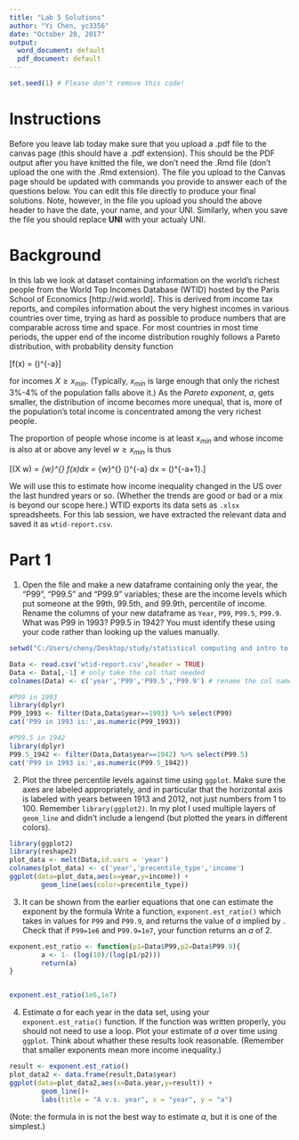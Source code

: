 ```yaml
---
title: "Lab 5 Solutions"
author: "Yi Chen, yc3356"
date: "October 20, 2017"
output:
  word_document: default
  pdf_document: default
---
```



```r
set.seed(1) # Please don't remove this code!
```

# Instructions 
Before you leave lab today make sure that you upload a .pdf file to the canvas page (this should have a .pdf extension). This should be the PDF output after you have knitted the file, we don't need the .Rmd file (don't upload the one with the .Rmd extension).  The file you upload to the Canvas page should be updated with commands you provide to answer each of the questions below.  You can edit this file directly to produce your final solutions.  Note, however, in the file you upload you should the above header to have the date, your name, and your UNI.  Similarly, when you save the file you should replace **UNI** with your actualy UNI.

# Background

In this lab we look at dataset containing information on the world's richest people from the World Top Incomes Database (WTID) hosted by the Paris School of Economics [http://wid.world]. This is derived from income tax reports, and compiles information about the very highest incomes in various countries over time, trying as hard as possible to produce numbers that are comparable across time and space.
For most countries in most time periods, the upper end of the income distribution roughly follows a Pareto distribution, with probability density function

\[f(x) = \frac{(a-1)}{x_{min}}\left(\frac{x}{x_{min}}\right)^{-a}\]

for incomes $X \geq x_{min}$.  (Typically, $x_{min}$ is large enough that only the richest 3\%-4\% of the population falls above it.) As the *Pareto exponent*, $a$, gets smaller, the distribution of income becomes more unequal, that is, more of the population's total income is concentrated among the very richest people.

The proportion of people whose income is at least $x_{min}$ and whose income is also at or above any level $w \geq x_{min}$ is thus

\[\textbf{Pr}(X \geq w) = \int_{w}^{\infty} f(x)dx = \int_{w}^{\infty} \frac{(a-1)}{x_{min}}\left(\frac{x}{x_{min}}\right)^{-a} dx = \left(\frac{w}{x_{min}}\right)^{-a+1}.\]

We will use this to estimate how income inequality changed in the US over the last hundred
years or so. (Whether the trends are good or bad or a mix is beyond our scope here.) WTID exports its data sets as `.xlsx` spreadsheets. For this lab session, we have extracted the relevant data and saved it as `wtid-report.csv`.

# Part 1

1. Open the file and make a new dataframe containing only the year, the "P99", "P99.5" and "P99.9" variables; these are the income levels which put someone at the 99th, 99.5th, and 99.9th, percentile of income. Rename the columns of your new dataframe as `Year`, `P99`, `P99.5`, `P99.9`.  What was P99 in 1993? P99.5 in 1942?
You must identify these using your code rather than looking up the values manually.
```r
setwd("C:/Users/cheny/Desktop/study/statistical computing and intro to data science/lab/lab five")

Data <- read.csv('wtid-report.csv',header = TRUE)
Data <- Data[,-1] # only take the col that needed
colnames(Data) <- c('year','P99','P99.5','P99.9') # rename the col name

#P99 in 1993
library(dplyr)
P99_1993 <- filter(Data,Data$year==1993) %>% select(P99)
cat('P99 in 1993 is:',as.numeric(P99_1993))

#P99.5 in 1942
library(dplyr)
P99.5_1942 <- filter(Data,Data$year==1942) %>% select(P99.5)
cat('P99 in 1993 is:',as.numeric(P99.5_1942))
```

2. Plot the three percentile levels against time using `ggplot`. Make sure the axes are labeled appropriately, and in particular that the horizontal axis is labeled with years between 1913 and 2012, not just numbers from 1 to 100. Remember `library(ggplot2)`.  In my plot I used multiple layers of `geom_line` and didn't include a lengend (but plotted the years in different colors).

```r
library(ggplot2)
library(reshape2)
plot_data <- melt(Data,id.vars = 'year')
colnames(plot_data) <- c('year','precentile_type','income')
ggplot(data=plot_data,aes(x=year,y=income)) + 
        geom_line(aes(color=precentile_type))
```

3. It can be shown from the earlier equations that one can estimate the exponent by the formula
\begin{equation}
a = 1 - \frac{\log 10}{\log \left(\frac{P99}{P99.9}\right)} \label{eq:1}
\end{equation}
Write a function, `exponent.est_ratio()` which takes in values for `P99` and `P99.9`, and returns the value of $a$ implied by \eqref{eq:1}. Check that if `P99=1e6` and `P99.9=1e7`, your function returns an $a$ of 2.
```r
exponent.est_ratio <- function(p1=Data$P99,p2=Data$P99.9){
        a <- 1- (log(10)/(log(p1/p2)))
        return(a)
}


exponent.est_ratio(1e6,1e7)
```

4. Estimate $a$ for each year in the data set, using your `exponent.est_ratio()` function. If the function was written properly, you should not need to use a loop. Plot your estimate of $a$ over time using `ggplot`. Think about whather these results look reasonable. (Remember that smaller exponents mean more income inequality.)
```r
result <- exponent.est_ratio()
plot_data2 <- data.frame(result,Data$year)
ggplot(data=plot_data2,aes(x=Data.year,y=result)) +
        geom_line()+
        labs(title = "A v.s. year", x = "year", y = "a")


```


(Note: the formula in \eqref{eq:1} is not the best way to estimate $a$, but it is one of the simplest.)



